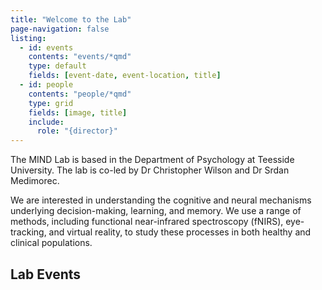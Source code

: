 ```yaml
---
title: "Welcome to the Lab"
page-navigation: false
listing:
  - id: events
    contents: "events/*qmd"
    type: default
    fields: [event-date, event-location, title]
  - id: people
    contents: "people/*qmd"
    type: grid
    fields: [image, title]
    include:
      role: "{director}"
---
```


The MIND Lab is based in the Department of Psychology at Teesside University. The lab is co-led by Dr Christopher Wilson and Dr Srdan Medimorec.

We are interested in understanding the cognitive and neural mechanisms underlying decision-making, learning, and memory. We use a range of methods, including functional near-infrared spectroscopy (fNIRS), eye-tracking, and virtual reality, to study these processes in both healthy and clinical populations.

::: {#people}
:::

## Lab Events

::: {#events}
:::


